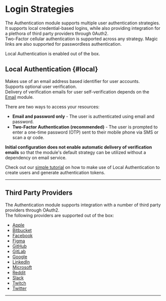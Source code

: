 # Login Strategies

The Authentication module supports multiple user authentication strategies.<br />
It supports local credential-based logins, while also providing integration for a plethora of third party providers through 0Auth2.<br />
Two-Factor cellular authentication is supported across any strategy.
Magic links are also supported for passwordless authentication.


Local Authentication is enabled out of the box.

## Local Authentication {#local}

Makes use of an email address based identifier for user accounts.<br />
Supports optional user verification.<br />
Delivery of verification emails for user self-verification depends on the [Email](../../email/email.mdx) module.

There are two ways to access your resources:

  * **Email and password only** - The user is authenticated using email and password.
  * **Two-Factor Authentication (recommended)** - The user is prompted to enter a one-time password (OTP) sent to their mobile phone via SMS or scan a qr code.


<strong>Initial configuration does not enable automatic delivery of verification emails</strong> so that the module's default strategy can be utilized without a dependency on email service.

Check out our [simple tutorial](../tutorials/Local) on how to make use of Local Authentication to create users and generate authentication tokens.

-------------------------------------------------

## Third Party Providers

The Authentication module supports integration with a number of third party providers through OAuth2.<br />
The following providers are supported out of the box:

- [Apple](../tutorials/OAuth2/apple)
- [Bitbucket](../tutorials/OAuth2/bitbucket)
- [Facebook](../tutorials/OAuth2/facebook)
- [Figma](../tutorials/OAuth2/figma)
- [GitHub](../tutorials/OAuth2/github)
- [GitLab](../tutorials/OAuth2/gitlab)
- [Google](../tutorials/OAuth2/google)
- [LinkedIn](../tutorials/OAuth2/linkedin)
- [Microsoft](../tutorials/OAuth2/microsoft)
- [Reddit](../tutorials/OAuth2/reddit)
- [Slack](../tutorials/OAuth2/slack)
- [Twitch](../tutorials/OAuth2/twitch)
- [Twitter](../tutorials/OAuth2/twitter)


-------------------------------------------------




